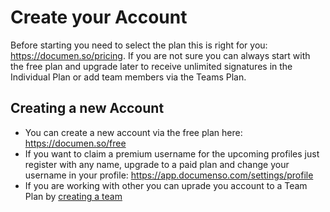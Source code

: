 # Create your Account

Before starting you need to select the plan this is right for you: https://documen.so/pricing. If you are not sure you can always start with the free plan and upgrade later to receive unlimited signatures in the Individual Plan or add team members via the Teams Plan.

## Creating a new Account

- You can create a new account via the free plan here: https://documen.so/free
- If you want to claim a premium username for the upcoming profiles just register with any name, upgrade to a paid plan and change your username in your profile: https://app.documenso.com/settings/profile
- If you are working with other you can uprade you account to a Team Plan by [creating a team](/get-started/teams)
